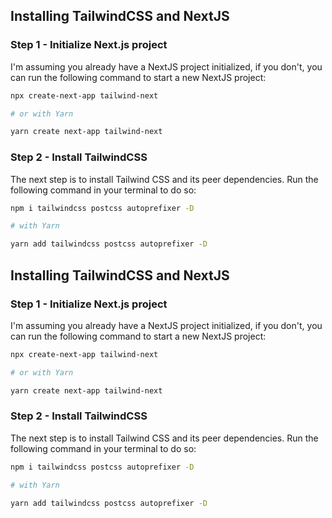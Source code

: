 ## Installing TailwindCSS and NextJS  

### Step 1 - Initialize Next.js project
I'm assuming you already have a NextJS project initialized, if you don't, you can run the following command to start a new NextJS project:

```bash
npx create-next-app tailwind-next

# or with Yarn

yarn create next-app tailwind-next
```
### Step 2 - Install TailwindCSS
The next step is to install Tailwind CSS and its peer dependencies. Run the following command in your terminal to do so:

``` bash
npm i tailwindcss postcss autoprefixer -D

# with Yarn 

yarn add tailwindcss postcss autoprefixer -D

```

## Installing TailwindCSS and NextJS  

### Step 1 - Initialize Next.js project
I'm assuming you already have a NextJS project initialized, if you don't, you can run the following command to start a new NextJS project:

```bash
npx create-next-app tailwind-next

# or with Yarn

yarn create next-app tailwind-next
```
### Step 2 - Install TailwindCSS
The next step is to install Tailwind CSS and its peer dependencies. Run the following command in your terminal to do so:

``` bash
npm i tailwindcss postcss autoprefixer -D

# with Yarn 

yarn add tailwindcss postcss autoprefixer -D

```